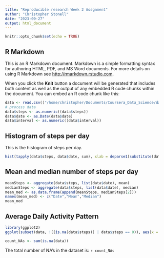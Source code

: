 ```yaml
---
title: "Reproducible research Week 2 Assgnment"
author: "Christopher Stonell"
date: "2023-09-27"
output: html_document
---
```


```r
knitr::opts_chunk$set(echo = TRUE)
```

## R Markdown

This is an R Markdown document. Markdown is a simple formatting syntax for authoring HTML, PDF, and MS Word documents. For more details on using R Markdown see <http://rmarkdown.rstudio.com>.

When you click the **Knit** button a document will be generated that includes both content as well as the output of any embedded R code chunks within the document. You can embed an R code chunk like this:

```r
data <- read.csv(("/home/christopher/Documents/Coursera_Data_Science/datasciencecoursera/reproducible-reseaarch/week2/activity.csv"))
# process data
data$steps <- as.numeric((data$steps))
data$date <- as.Date(data$date)
data$interval <- as.numeric((data$interval))
```

## Histogram of steps per day

This is the histogram of steps per day.

```r
hist(tapply(data$steps, data$date, sum), xlab = deparse1(substitute(data$date)))
```

## Mean and median number of steps per day

```r
meanSteps <- aggregate(data$steps, list(data$date), mean)
medianSteps <- aggregate(data$steps, list(data$date), median)
mean_med <- as.data.frame(append(meanSteps, medianSteps[2]))
names(mean_med) <- c("Date","Mean","Median")
mean_med
```

## Average Daily Activity Pattern

```r
library(ggplot2)
ggplot(subset(data, !((is.na(data$steps)) | data$steps == 0)), aes(x = date, y= steps)) + geom_line() + geom_line(data = mean_med, aes(x = Date, y= Mean), color = "red")
```

```r
count_NAs <- sum(is.na(data))

```

The total number of NA's in the dataset is: `r count_NAs`